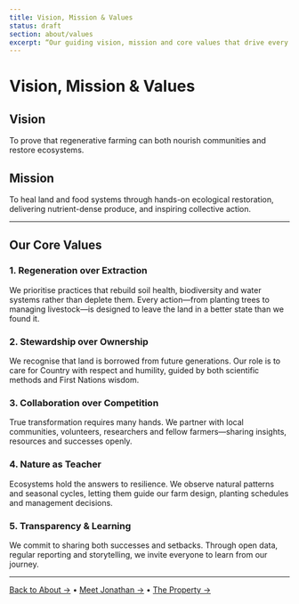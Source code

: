 ```yaml
---
title: Vision, Mission & Values
status: draft
section: about/values
excerpt: “Our guiding vision, mission and core values that drive every decision at Carinya Parc.”
---
```


# Vision, Mission & Values

## Vision

To prove that regenerative farming can both nourish communities and restore ecosystems.

## Mission

To heal land and food systems through hands-on ecological restoration, delivering nutrient-dense produce, and inspiring collective action.

---

## Our Core Values

### 1. Regeneration over Extraction

We prioritise practices that rebuild soil health, biodiversity and water systems rather than deplete them. Every action—from planting trees to managing livestock—is designed to leave the land in a better state than we found it.

### 2. Stewardship over Ownership

We recognise that land is borrowed from future generations. Our role is to care for Country with respect and humility, guided by both scientific methods and First Nations wisdom.

### 3. Collaboration over Competition

True transformation requires many hands. We partner with local communities, volunteers, researchers and fellow farmers—sharing insights, resources and successes openly.

### 4. Nature as Teacher

Ecosystems hold the answers to resilience. We observe natural patterns and seasonal cycles, letting them guide our farm design, planting schedules and management decisions.

### 5. Transparency & Learning

We commit to sharing both successes and setbacks. Through open data, regular reporting and storytelling, we invite everyone to learn from our journey.

---

[Back to About →](/about) • [Meet Jonathan →](/about/jonathan) • [The Property →](/about/property)
